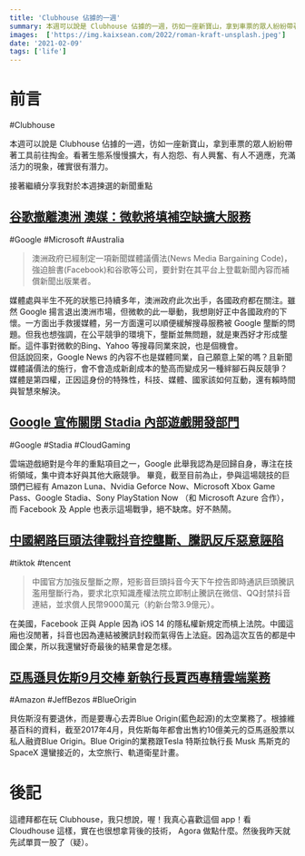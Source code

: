 ```yaml
---
title: 'Clubhouse 佔據的一週'
summary: 本週可以說是 Clubhouse 佔據的一週，彷如一座新寶山，拿到車票的眾人紛紛帶著工具前往掏金。看著生態系慢慢擴大，有人抱怨、有人興奮、有人不適應，充滿活力的現象，確實很有潛力。
images:  ['https://img.kaixsean.com/2022/roman-kraft-unsplash.jpeg']
date: '2021-02-09'
tags: ['life']
---
```

# 前言

#Clubhouse

本週可以說是 Clubhouse 佔據的一週，彷如一座新寶山，拿到車票的眾人紛紛帶著工具前往掏金。看著生態系慢慢擴大，有人抱怨、有人興奮、有人不適應，充滿活力的現象，確實很有潛力。

接著繼續分享我對於本週揀選的新聞重點

## [谷歌撤離澳洲 澳媒：微軟將填補空缺擴大服務](https://www.rti.org.tw/news/view/id/2090652) 

#Google #Microsoft #Australia

> 澳洲政府已經制定一項新聞媒體議價法(News Media Bargaining Code)，強迫臉書(Facebook)和谷歌等公司，要針對在其平台上登載新聞內容而補償新聞出版業者。

媒體處與半生不死的狀態已持續多年，澳洲政府此次出手，各國政府都在關注。雖然 Google 揚言退出澳洲市場，但微軟的此一舉動，我想剛好正中各國政府的下懷。一方面出手救援媒體，另一方面還可以順便緩解搜尋服務被 Google 壟斷的問題。但我也想強調，在公平競爭的環境下，壟斷並無問題，就是東西好才形成壟斷。這件事對微軟的Bing、Yahoo 等搜尋同業來說，也是個機會。  
但話說回來，Google News 的內容不也是媒體同業，自己願意上架的嗎？且新聞媒體議價法的施行，會不會造成新創成本的墊高而變成另一種絆腳石與反競爭？  
媒體是第四權，正因這身份的特殊性，科技、媒體、國家該如何互動，還有賴時間與智慧來解決。

## [Google 宣佈關閉 Stadia 內部遊戲開發部門](https://www.inside.com.tw/article/22453-google-shutters-in-house-stadia-games-development-studio)

#Google #Stadia #CloudGaming

雲端遊戲絕對是今年的重點項目之一，Google 此舉我認為是回歸自身，專注在技術領域，集中資本好與其他大廠競爭。
畢竟，截至目前為止，參與這場競技的巨頭們已經有 Amazon Luna、Nvidia Geforce Now、Microsoft Xbox Game Pass、Google Stadia、Sony PlayStation Now （和 Microsoft Azure 合作），而 Facebook 及 Apple 也表示這場戰爭，絕不缺席。好不熱鬧。

## [中國網路巨頭法律戰抖音控壟斷、騰訊反斥惡意誣陷](https://www.cna.com.tw/news/firstnews/202102020324.aspx)

#tiktok #tencent 

> 中國官方加強反壟斷之際，短影音巨頭抖音今天下午控告即時通訊巨頭騰訊濫用壟斷行為，要求北京知識產權法院立即制止騰訊在微信、QQ封禁抖音連結，並求償人民幣9000萬元（約新台幣3.9億元）。

在美國，Facebook 正與 Apple 因為 iOS 14 的隱私權新規定而槓上法院。中國這廂也沒閒著，抖音也因為連結被騰訊封殺而氣得告上法庭。因為這次互告的都是中國企業，所以我還蠻好奇最後的結果會是怎樣。

## [亞馬遜貝佐斯9月交棒 新執行長賈西專精雲端業務](https://www.cna.com.tw/news/firstnews/202102030025.aspx) 

#Amazon #JeffBezos #BlueOrigin

貝佐斯沒有要退休，而是要專心去弄Blue Origin(藍色起源)的太空業務了。根據維基百科的資料，截至2017年4月，貝佐斯每年都會出售約10億美元的亞馬遜股票以私人融資Blue Origin。Blue Origin的業務跟Tesla 特斯拉執行長 Musk 馬斯克的 SpaceX 還蠻接近的，太空旅行、軌道衛星計畫。

# 後記
這禮拜都在玩 Clubhouse，我只想說，喔！我真心喜歡這個 app！看 Cloudhouse 這樣，實在也很想拿背後的技術， Agora 做點什麼。然後我昨天就先試單買一股了（疑）。